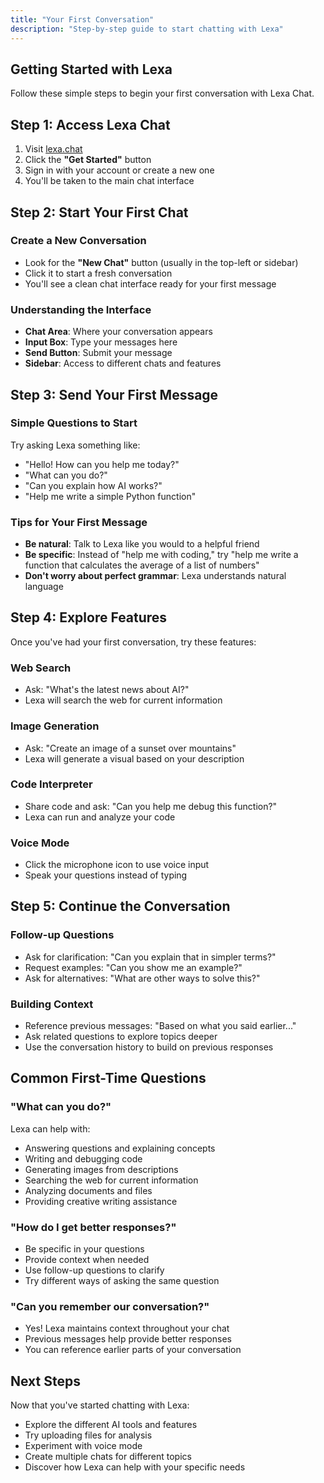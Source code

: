 ```yaml
---
title: "Your First Conversation"
description: "Step-by-step guide to start chatting with Lexa"
---
```


## Getting Started with Lexa

Follow these simple steps to begin your first conversation with Lexa Chat.

## Step 1: Access Lexa Chat

1. Visit [lexa.chat](https://lexa.chat)
2. Click the **"Get Started"** button
3. Sign in with your account or create a new one
4. You'll be taken to the main chat interface

## Step 2: Start Your First Chat

### Create a New Conversation
- Look for the **"New Chat"** button (usually in the top-left or sidebar)
- Click it to start a fresh conversation
- You'll see a clean chat interface ready for your first message

### Understanding the Interface
- **Chat Area**: Where your conversation appears
- **Input Box**: Type your messages here
- **Send Button**: Submit your message
- **Sidebar**: Access to different chats and features

## Step 3: Send Your First Message

### Simple Questions to Start
Try asking Lexa something like:
- "Hello! How can you help me today?"
- "What can you do?"
- "Can you explain how AI works?"
- "Help me write a simple Python function"

### Tips for Your First Message
- **Be natural**: Talk to Lexa like you would to a helpful friend
- **Be specific**: Instead of "help me with coding," try "help me write a function that calculates the average of a list of numbers"
- **Don't worry about perfect grammar**: Lexa understands natural language

## Step 4: Explore Features

Once you've had your first conversation, try these features:

### Web Search
- Ask: "What's the latest news about AI?"
- Lexa will search the web for current information

### Image Generation
- Ask: "Create an image of a sunset over mountains"
- Lexa will generate a visual based on your description

### Code Interpreter
- Share code and ask: "Can you help me debug this function?"
- Lexa can run and analyze your code

### Voice Mode
- Click the microphone icon to use voice input
- Speak your questions instead of typing

## Step 5: Continue the Conversation

### Follow-up Questions
- Ask for clarification: "Can you explain that in simpler terms?"
- Request examples: "Can you show me an example?"
- Ask for alternatives: "What are other ways to solve this?"

### Building Context
- Reference previous messages: "Based on what you said earlier..."
- Ask related questions to explore topics deeper
- Use the conversation history to build on previous responses

## Common First-Time Questions

### "What can you do?"
Lexa can help with:
- Answering questions and explaining concepts
- Writing and debugging code
- Generating images from descriptions
- Searching the web for current information
- Analyzing documents and files
- Providing creative writing assistance

### "How do I get better responses?"
- Be specific in your questions
- Provide context when needed
- Use follow-up questions to clarify
- Try different ways of asking the same question

### "Can you remember our conversation?"
- Yes! Lexa maintains context throughout your chat
- Previous messages help provide better responses
- You can reference earlier parts of your conversation

## Next Steps

Now that you've started chatting with Lexa:
- Explore the different AI tools and features
- Try uploading files for analysis
- Experiment with voice mode
- Create multiple chats for different topics
- Discover how Lexa can help with your specific needs 